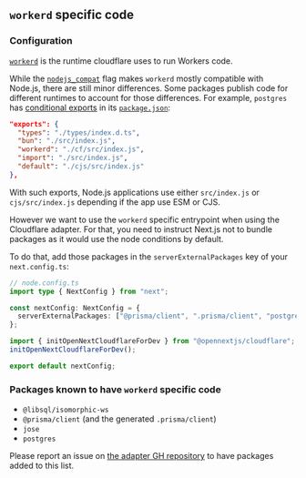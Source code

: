 ## `workerd` specific code

### Configuration

[`workerd`](https://github.com/cloudflare/workerd) is the runtime cloudflare uses to run Workers code.

While the [`nodejs_compat`](https://developers.cloudflare.com/workers/configuration/compatibility-flags/#nodejs-compatibility-flag) flag makes `workerd` mostly compatible with Node.js,
there are still minor differences. Some packages publish code for different runtimes to account for those differences. For example, `postgres` has [conditional exports](https://nodejs.org/api/packages.html#conditional-exports) in its [`package.json`](https://github.com/porsager/postgres/blob/ad0ed4476e09f41f147859cb5a42971d2b99e9c7/package.json#L8-L13):

```json
"exports": {
  "types": "./types/index.d.ts",
  "bun": "./src/index.js",
  "workerd": "./cf/src/index.js",
  "import": "./src/index.js",
  "default": "./cjs/src/index.js"
},
```

With such exports, Node.js applications use either `src/index.js` or `cjs/src/index.js` depending if the app use ESM or CJS.

However we want to use the `workerd` specific entrypoint when using the Cloudflare adapter.
For that, you need to instruct Next.js not to bundle packages as it would use the node conditions by default.

To do that, add those packages in the `serverExternalPackages` key of your `next.config.ts`:

```ts
// node.config.ts
import type { NextConfig } from "next";

const nextConfig: NextConfig = {
  serverExternalPackages: ["@prisma/client", ".prisma/client", "postgres"],
};

import { initOpenNextCloudflareForDev } from "@opennextjs/cloudflare";
initOpenNextCloudflareForDev();

export default nextConfig;
```

### Packages known to have `workerd` specific code

- `@libsql/isomorphic-ws`
- `@prisma/client` (and the generated `.prisma/client`)
- `jose`
- `postgres`

Please report an issue on [the adapter GH repository](https://github.com/opennextjs/opennextjs-cloudflare/issues) to have packages added to this list.
